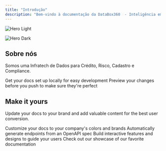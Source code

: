 ```yaml
---
title: "Introdução"
description: "Bem-vindo à documentação da DataBox360  - Inteligência em Dados"
---
```


<img
  className="block dark:hidden"
  src="/hero-light.png"
  alt="Hero Light"
  title="Hero Light"
/>

<img
  className="hidden dark:block"
  src="/hero-dark.png"
  alt="Hero Dark"
  title="Hero Dark"
/>

## Sobre nós

Somos uma Infratech de Dados para Crédito, Risco, Cadastro e Compliance.

<CardGroup cols={2}>
  <Card title="Edit Your Docs" icon="pen-to-square" href="https://mintlify.com/docs/quickstart">
    Get your docs set up locally for easy development
  </Card>
  <Card title="Preview Changes" icon="image" href="https://mintlify.com/docs/development">
    Preview your changes before you push to make sure they're perfect
  </Card>
</CardGroup>

## Make it yours

Update your docs to your brand and add valuable content for the best user conversion.

<CardGroup cols={2}>
  <Card title="Customize Style" icon="palette" href="https://mintlify.com/docs/settings/global">
    Customize your docs to your company's colors and brands
  </Card>
  <Card title="Reference APIs" icon="code" href="https://mintlify.com/docs/api-playground/openapi">
    Automatically generate endpoints from an OpenAPI spec
  </Card>
  <Card title="Add Components" icon="screwdriver-wrench" href="https://mintlify.com/docs/content/components/accordions">
    Build interactive features and designs to guide your users
  </Card>
  <Card title="Get Inspiration" icon="stars" href="https://mintlify.com/customers">
    Check out our showcase of our favorite documentation
  </Card>
</CardGroup>